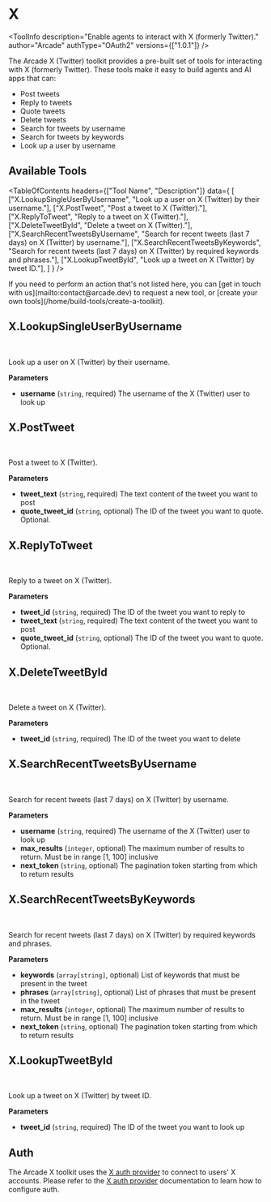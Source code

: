 # X


<ToolInfo
  description="Enable agents to interact with X (formerly Twitter)."
  author="Arcade"
  authType="OAuth2"
  versions={["1.0.1"]}
/>

<Badges repo="arcadeai/arcade_x" />

The Arcade X (Twitter) toolkit provides a pre-built set of tools for interacting with X (formerly Twitter). These tools make it easy to build agents and AI apps that can:

- Post tweets
- Reply to tweets
- Quote tweets
- Delete tweets
- Search for tweets by username
- Search for tweets by keywords
- Look up a user by username

## Available Tools

<TableOfContents
  headers={["Tool Name", "Description"]}
  data={
    [
      ["X.LookupSingleUserByUsername", "Look up a user on X (Twitter) by their username."],
      ["X.PostTweet", "Post a tweet to X (Twitter)."],
      ["X.ReplyToTweet", "Reply to a tweet on X (Twitter)."],
      ["X.DeleteTweetById", "Delete a tweet on X (Twitter)."],
      ["X.SearchRecentTweetsByUsername", "Search for recent tweets (last 7 days) on X (Twitter) by username."],
      ["X.SearchRecentTweetsByKeywords", "Search for recent tweets (last 7 days) on X (Twitter) by required keywords and phrases."],
      ["X.LookupTweetById", "Look up a tweet on X (Twitter) by tweet ID."],
    ]
  }
/>

<Tip>
  If you need to perform an action that's not listed here, you can [get in touch
  with us](mailto:contact@arcade.dev) to request a new tool, or [create your
  own tools](/home/build-tools/create-a-toolkit).
</Tip>

## X.LookupSingleUserByUsername

<br />
<TabbedCodeBlock
  tabs={[
    {
      label: "Call the Tool Directly",
      content: {
        Python: ["/examples/integrations/toolkits/x/lookup_single_user_by_username_example_call_tool.py"],
        JavaScript: ["/examples/integrations/toolkits/x/lookup_single_user_by_username_example_call_tool.js"],
      },
    },
  ]}
/>

Look up a user on X (Twitter) by their username.

**Parameters**

- **username** (`string`, required) The username of the X (Twitter) user to look up


## X.PostTweet

<br />
<TabbedCodeBlock
  tabs={[
    {
      label: "Call the Tool Directly",
      content: {
        Python: ["/examples/integrations/toolkits/x/post_tweet_example_call_tool.py"],
        JavaScript: ["/examples/integrations/toolkits/x/post_tweet_example_call_tool.js"],
      },
    },
  ]}
/>

Post a tweet to X (Twitter).

**Parameters**

- **tweet_text** (`string`, required) The text content of the tweet you want to post
- **quote_tweet_id** (`string`, optional) The ID of the tweet you want to quote. Optional.


## X.ReplyToTweet

<br />
<TabbedCodeBlock
  tabs={[
    {
      label: "Call the Tool Directly",
      content: {
        Python: ["/examples/integrations/toolkits/x/reply_to_tweet_example_call_tool.py"],
        JavaScript: ["/examples/integrations/toolkits/x/reply_to_tweet_example_call_tool.js"],
      },
    },
  ]}
/>

Reply to a tweet on X (Twitter).

**Parameters**

- **tweet_id** (`string`, required) The ID of the tweet you want to reply to
- **tweet_text** (`string`, required) The text content of the tweet you want to post
- **quote_tweet_id** (`string`, optional) The ID of the tweet you want to quote. Optional.


## X.DeleteTweetById

<br />
<TabbedCodeBlock
  tabs={[
    {
      label: "Call the Tool Directly",
      content: {
        Python: ["/examples/integrations/toolkits/x/delete_tweet_by_id_example_call_tool.py"],
        JavaScript: ["/examples/integrations/toolkits/x/delete_tweet_by_id_example_call_tool.js"],
      },
    },
  ]}
/>

Delete a tweet on X (Twitter).

**Parameters**

- **tweet_id** (`string`, required) The ID of the tweet you want to delete


## X.SearchRecentTweetsByUsername

<br />
<TabbedCodeBlock
  tabs={[
    {
      label: "Call the Tool Directly",
      content: {
        Python: ["/examples/integrations/toolkits/x/search_recent_tweets_by_username_example_call_tool.py"],
        JavaScript: ["/examples/integrations/toolkits/x/search_recent_tweets_by_username_example_call_tool.js"],
      },
    },
  ]}
/>

Search for recent tweets (last 7 days) on X (Twitter) by username.

**Parameters**

- **username** (`string`, required) The username of the X (Twitter) user to look up
- **max_results** (`integer`, optional) The maximum number of results to return. Must be in range [1, 100] inclusive
- **next_token** (`string`, optional) The pagination token starting from which to return results


## X.SearchRecentTweetsByKeywords

<br />
<TabbedCodeBlock
  tabs={[
    {
      label: "Call the Tool Directly",
      content: {
        Python: ["/examples/integrations/toolkits/x/search_recent_tweets_by_keywords_example_call_tool.py"],
        JavaScript: ["/examples/integrations/toolkits/x/search_recent_tweets_by_keywords_example_call_tool.js"],
      },
    },
  ]}
/>

Search for recent tweets (last 7 days) on X (Twitter) by required keywords and phrases.

**Parameters**

- **keywords** (`array[string]`, optional) List of keywords that must be present in the tweet
- **phrases** (`array[string]`, optional) List of phrases that must be present in the tweet
- **max_results** (`integer`, optional) The maximum number of results to return. Must be in range [1, 100] inclusive
- **next_token** (`string`, optional) The pagination token starting from which to return results


## X.LookupTweetById

<br />
<TabbedCodeBlock
  tabs={[
    {
      label: "Call the Tool Directly",
      content: {
        Python: ["/examples/integrations/toolkits/x/lookup_tweet_by_id_example_call_tool.py"],
        JavaScript: ["/examples/integrations/toolkits/x/lookup_tweet_by_id_example_call_tool.js"],
      },
    },
  ]}
/>

Look up a tweet on X (Twitter) by tweet ID.

**Parameters**

- **tweet_id** (`string`, required) The ID of the tweet you want to look up




## Auth

The Arcade X toolkit uses the [X auth provider](/home/auth-providers/x) to connect to users' X accounts. Please refer to the [X auth provider](/home/auth-providers/x) documentation to learn how to configure auth.

<ToolFooter pipPackageName="arcade_x" />

